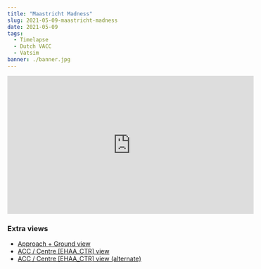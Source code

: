```yaml
---
title: "Maastricht Madness"
slug: 2021-05-09-maastricht-madness
date: 2021-05-09
tags:
  - Timelapse
  - Dutch VACC
  - Vatsim
banner: ./banner.jpg
---
```


<iframe width="560" height="315" src="https://www.youtube-nocookie.com/embed/hPLZRuHAfrU" title="YouTube video player" frameborder="0" allow="accelerometer; autoplay; clipboard-write; encrypted-media; gyroscope; picture-in-picture" allowfullscreen></iframe>

### Extra views
- [Approach + Ground view](https://youtu.be/hPLZRuHAfrU)
- [ACC / Centre [EHAA_CTR] view](https://youtu.be/jlZHmcbUyCs)
- [ACC / Centre [EHAA_CTR] view (alternate)](https://youtu.be/RP_5WL6AIfM)